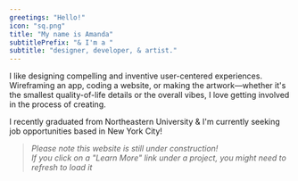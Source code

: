 ```yaml
---
greetings: "Hello!"
icon: "sq.png"
title: "My name is Amanda"
subtitlePrefix: "& I'm a "
subtitle: "designer, developer, & artist."
---
```


I like designing compelling and inventive user-centered experiences. Wireframing an app, coding a website, or making the artwork—whether it's the smallest quality-of-life details or the overall vibes, I love getting involved in the process of creating.

I recently graduated from Northeastern University & I'm currently seeking job opportunities based in New York City!

> *Please note this website is still under construction!* <br/>
    *If you click on a "Learn More" link under a project, you might need to refresh to load it*